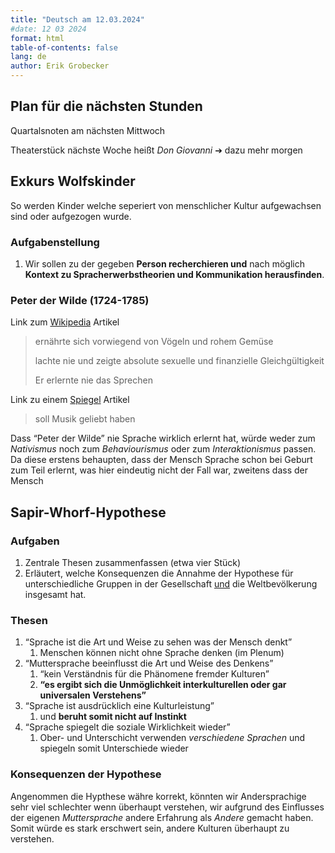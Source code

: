 ```yaml
---
title: "Deutsch am 12.03.2024"
#date: 12 03 2024
format: html
table-of-contents: false
lang: de
author: Erik Grobecker
---
```


## Plan für die nächsten Stunden

Quartalsnoten am nächsten Mittwoch

Theaterstück nächste Woche heißt *Don Giovanni* ➔ dazu mehr morgen

## Exkurs Wolfskinder

So werden Kinder welche seperiert von menschlicher Kultur aufgewachsen sind oder aufgezogen wurde.

### Aufgabenstellung

1.  Wir sollen zu der gegeben **Person recherchieren und** nach möglich **Kontext zu Spracherwerbstheorien und Kommunikation herausfinden**.

### Peter der Wilde (1724-1785)

Link zum [Wikipedia](https://de.wikipedia.org/wiki/Wilder_Peter_von_Hameln) Artikel

> ernährte sich vorwiegend von Vögeln und rohem Gemüse
>
> lachte nie und zeigte absolute sexuelle und finanzielle Gleichgültigkeit
>
> Er erlernte nie das Sprechen

Link zu einem [Spiegel](https://www.spiegel.de/wissenschaft/mensch/seltene-entwicklungsstoerung-was-den-wilden-peter-von-hameln-quaelte-a-752250.html) Artikel

> soll Musik geliebt haben

Dass "Peter der Wilde" nie Sprache wirklich erlernt hat, würde weder zum *Nativismus* noch zum *Behaviourismus* oder zum *Interaktionismus* passen. Da diese erstens behaupten, dass der Mensch Sprache schon bei Geburt zum Teil erlernt, was hier eindeutig nicht der Fall war, zweitens dass der Mensch

## Sapir-Whorf-Hypothese

### Aufgaben

1.  Zentrale Thesen zusammenfassen (etwa vier Stück)
2.  Erläutert, welche Konsequenzen die Annahme der Hypothese für unterschiedliche Gruppen in der Gesellschaft [und]{.underline} die Weltbevölkerung insgesamt hat.

### Thesen

1.  "Sprache ist die Art und Weise zu sehen was der Mensch denkt"
    1.  Menschen können nicht ohne Sprache denken (im Plenum)
2.  "Muttersprache beeinflusst die Art und Weise des Denkens"
    1.  "kein Verständnis für die Phänomene fremder Kulturen"
    2.  **"es ergibt sich die Unmöglichkeit interkulturellen oder gar universalen Verstehens"**
3.  "Sprache ist ausdrücklich eine Kulturleistung"
    1.  und **beruht somit nicht auf Instinkt**
4.  "Sprache spiegelt die soziale Wirklichkeit wieder"
    1.  Ober- und Unterschicht verwenden *verschiedene Sprachen* und spiegeln somit Unterschiede wieder

### Konsequenzen der Hypothese

Angenommen die Hypthese währe korrekt, könnten wir Andersprachige sehr viel schlechter wenn überhaupt verstehen, wir aufgrund des Einflusses der eigenen *Muttersprache* andere Erfahrung als *Andere* gemacht haben. Somit würde es stark erschwert sein, andere Kulturen überhaupt zu verstehen.
